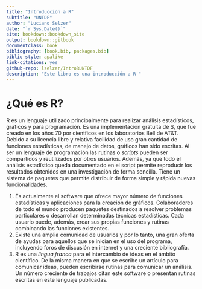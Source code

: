 ```yaml
--- 
title: "Introducción a R"
subtitle: "UNTDF"
author: "Luciano Selzer"
date: "`r Sys.Date()`"
site: bookdown::bookdown_site
output: bookdown::gitbook
documentclass: book
bibliography: [book.bib, packages.bib]
biblio-style: apalike
link-citations: yes
github-repo: lselzer/IntroRUNTDF
description: "Este libro es una introducción a R "
---
```


# ¿Qué es R?


R es un lenguaje utilizado principalmente para realizar análisis estadísticos, 
gráficos y para programación. Es una implementación gratuita de S, que fue 
creado en los años 70 por cientficos en los laboratorios Bell de AT&T. Debido a su
licencia libre y relativa facilidad de uso gran cantidad de funciones 
estadísticas, de manejo de datos, gráficos han sido escritas. Al ser un lenguaje
de programación las rutinas o *scripts* pueden ser compartidos y reutilizados 
por otros usuarios. Además, ya que todo el análisis estadístico queda 
documentado en el script permite reproducir los resultados obtenidos en una
investigación de forma sencilla. Tiene un sistema de paquetes que permite
distribuir de forma simple y rápida nuevas funcionalidades.

1. Es actualmente el software que ofrece mayor número de funciones estadísticas 
y aplicaciones para la creación de gráficos. Colaboradores de todo el mundo 
producen paquetes destinados a resolver problemas particulares o desarrollan 
determinadas técnicas estadísticas. Cada usuario puede, además, crear sus
propias funciones y rutinas combinando las funciones existentes.   
2. Existe una amplia comunidad de usuarios y por lo tanto, una gran oferta de 
ayudas para aquellos que se inician en el uso del programa, incluyendo foros de 
discusión en internet y una creciente bibliografía.   
3. R es una *lingua franca* para el intercambio de ideas en el ámbito 
científico. De la misma manera en que se escribe un artículo para comunicar
ideas, pueden escribirse rutinas para comunicar un análisis. Un número 
creciente de trabajos citan este software o presentan rutinas escritas en este
lenguaje publicadas.   

